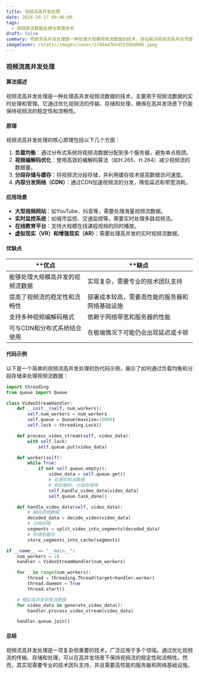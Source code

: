 ```yaml
---
title: 视频流高并发处理
date: 2024-10-17 09:46:00
tags:
  - 视频库流数据处理与管理技术
draft: false
summary: 视频流高并发处理是一种处理大规模视频流数据的技术，旨在解决视频流高并发场景下的性能瓶颈。
imageCover: /static/images/cover/1740447654553084000.jpeg
---
```


### 视频流高并发处理

#### 算法描述

视频流高并发处理是一种处理高并发视频流数据的技术，主要用于视频流数据的实时处理和管理。它通过优化视频流的传输、存储和处理，确保在高并发场景下仍能保持视频流的稳定性和流畅性。

#### 原理

视频流高并发处理的核心原理包括以下几个方面：

1. **负载均衡**：通过分布式系统将视频流数据分配到多个服务器，避免单点瓶颈。
2. **视频编解码优化**：使用高效的编解码算法（如H.265、H.264）减少视频流的数据量。
3. **分段存储与缓存**：将视频流分段存储，并利用缓存技术提高数据访问速度。
4. **内容分发网络（CDN）**：通过CDN加速视频流的分发，降低延迟和带宽消耗。

#### 应用场景

- **大型视频网站**：如YouTube、抖音等，需要处理海量视频流数据。
- **实时监控系统**：如城市监控、交通监控等，需要实时处理多路视频流。
- **在线教育平台**：支持大规模在线课程视频的同时播放。
- **虚拟现实（VR）和增强现实（AR）**：需要处理高并发的实时视频流数据。

#### 优缺点

| \*\*优点                         | \*\*缺点                                       |
| -------------------------------- | ---------------------------------------------- |
| 能够处理大规模高并发的视频流数据 | 实现复杂，需要专业的技术团队支持               |
| 提高了视频流的稳定性和流畅性     | 部署成本较高，需要高性能的服务器和网络基础设施 |
| 支持多种视频编解码格式           | 依赖于网络带宽和服务器的性能                   |
| 可与CDN和分布式系统结合使用      | 在极端情况下可能仍会出现延迟或卡顿             |

#### 代码示例

以下是一个简单的视频流高并发处理的伪代码示例，展示了如何通过负载均衡和分段存储来处理视频流数据：

```python
import threading
from queue import Queue

class VideoStreamHandler:
    def __init__(self, num_workers):
        self.num_workers = num_workers
        self.queue = Queue(maxsize=10000)
        self.lock = threading.Lock()

    def process_video_stream(self, video_data):
        with self.lock:
            self.queue.put(video_data)

    def worker(self):
        while True:
            if not self.queue.empty():
                video_data = self.queue.get()
                # 处理视频流数据
                # 例如解码、分段存储等
                self.handle_video_data(video_data)
                self.queue.task_done()

    def handle_video_data(self, video_data):
        # 解码视频数据
        decoded_data = decode_video(video_data)
        # 分段存储
        segments = split_video_into_segments(decoded_data)
        # 存储到缓存
        store_segments_into_cache(segments)

if __name__ == "__main__":
    num_workers = 10
    handler = VideoStreamHandler(num_workers)

    for _ in range(num_workers):
        thread = threading.Thread(target=handler.worker)
        thread.daemon = True
        thread.start()

    # 模拟高并发视频流数据
    for video_data in generate_video_data():
        handler.process_video_stream(video_data)

    handler.queue.join()
```

#### 总结

视频流高并发处理是一项复杂但重要的技术，广泛应用于多个领域。通过优化视频流的传输、存储和处理，可以在高并发场景下保持视频流的稳定性和流畅性。然而，其实现需要专业的技术团队支持，并且需要高性能的服务器和网络基础设施。
